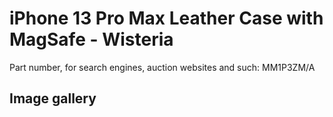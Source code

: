 
# iPhone 13 Pro Max Leather Case with MagSafe - Wisteria

Part number, for search engines, auction websites and such: MM1P3ZM/A

## Image gallery

<div style={{ width: "768px" }}>
  <GalleryComponent
    images={[
      {
        original: "/everysource/MM1P3.webp",
        thumbnail: "/everypreview/MM1P3.webp",
      },
      {
        original: "/everysource/MM1P3_AV1.webp",
        thumbnail: "/everypreview/MM1P3_AV1.webp",
      },
      {
        original: "/everysource/MM1P3_AV2.webp",
        thumbnail: "/everypreview/MM1P3_AV2.webp",
      },
      {
        original: "/everysource/MM1P3_AV3.webp",
        thumbnail: "/everypreview/MM1P3_AV3.webp",
      },
      {
        original: "/everysource/MM1P3_AV4.webp",
        thumbnail: "/everypreview/MM1P3_AV4.webp",
      }
    ]}
  />
</div>
